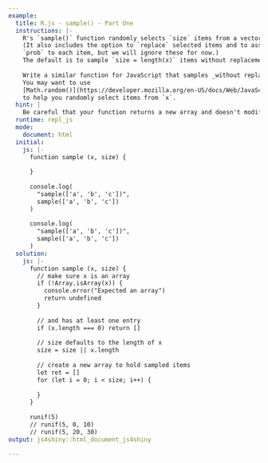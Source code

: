 ```yaml
---
example:
  title: R.js - sample() - Part One
  instructions: |-
    R's `sample()` function randomly selects `size` items from a vector `x`.
    (It also includes the option to `replace` selected items and to assign a 
    `prob` to each item, but we will ignore these for now.)
    The default is to sample `size = length(x)` items without replacement.
    
    Write a similar function for JavaScript that samples _without replacement_.
    You may want to use
    [Math.random()](https://developer.mozilla.org/en-US/docs/Web/JavaScript/Reference/Global_Objects/Math/random)
    to help you randomly select items from `x`.
  hint: |
    Be careful that your function returns a new array and doesn't modify the input `x`!
  runtime: repl_js
  mode:
    document: html
  initial:
    js: |-
      function sample (x, size) {
      
      }
      
      console.log(
        "sample(['a', 'b', 'c'])",
        sample(['a', 'b', 'c'])
      )
      
      console.log(
        "sample(['a', 'b', 'c'])",
        sample(['a', 'b', 'c'])
      )
  solution:
    js: |-
      function sample (x, size) {
        // make sure x is an array
        if (!Array.isArray(x)) {
          console.error("Expected an array")
          return undefined
        }
        
        // and has at least one entry
        if (x.length === 0) return []
        
        // size defaults to the length of x
        size = size || x.length
        
        // create a new array to hold sampled items
        let ret = []
        for (let i = 0; i < size; i++) {
          
        }
      }
      
      runif(5)
      // runif(5, 0, 10)
      // runif(5, 20, 30)
output: js4shiny::html_document_js4shiny

---
```

<div><!--for pandoc-->

</div><!--for pandoc-->

